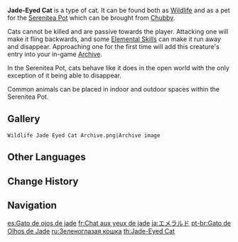 {{Furnishing Infobox
|id             = 369101
|image          = Wildlife Jade-Eyed Cat Icon.png
|category       = Animal
|subcategory    = Indoor Creature
|category2      = Animal
|subcategory2   = Outdoor Creature
|quality        = 3
|adeptal_energy = 100
|load           = 500
|reduced_load   = 500
|description    = An agile and wise soul, endowed since birth with a well-maintained elegance and pride.<br />A grimalkin with emerald-green eyes, they walk upon roof beams at night with great grace. Its furry footsteps are nearly inaudible and it often sneaks into shops and kitchens undetected.<br />Luckily, since they needn't worry about food or drink here, they've become much more honest after arriving in the Realm Within.
|lbType         = Wildlife
|lbFamily       = Beasts
|lbGroup        = Cats
|source1        = [[Chubby]]
|source2        = [[Adeptal Mirror]]
}}

{{Description|An agile and wise soul, endowed since birth with a well-maintained elegance and pride.<br />This cat is intelligent and combative, and has quite the aura of prestige to it. These cats are excellent at earning the favor of humans, and it is often able to get the upper hand over its kin when it comes to gathering food. As such, they tend to get fat quite quickly, though this does not diminish their cuteness in human eyes at all.|[[Archive]] Description}}

'''Jade-Eyed Cat''' is a type of cat. It can be found both as [[Wildlife]] and as a pet for the [[Serenitea Pot]] which can be brought from [[Chubby]].

Cats cannot be killed and are passive towards the player. Attacking one will make it fling backwards, and some [[Elemental Skill]]s can make it run away and disappear. Approaching one for the first time will add this creature's entry into your in-game [[Archive]].

In the Serenitea Pot, cats behave like it does in the open world with the only exception of it being able to disappear.

Common animals can be placed in indoor and outdoor spaces within the Serenitea Pot.

==Gallery==
<gallery>
 Wildlife Jade Eyed Cat Archive.png|Archive image
</gallery>

==Other Languages==
{{Other Languages
|en      = Jade-Eyed Cat
|zhs     = 翠目猫
|zhs_rm  = Cuìmù Māo
|zht     = 翠目貓
|zht_rm  = Cuìmù Māo
|zh_tl   = Jade-Eyed Cat
|ja      = エメラルド
|ja_rm   = Emerarudo
|ja_tl   = Emerald
|ko      = 비취아이 고양이
|ko_rm   = Bichwiai Goyang'i
|ko_tl   = Jade-Eyed Cat
|es      = Gato de ojos de jade
|es_tl   = Jade-Eyed Cat
|fr      = Chat aux yeux de jade
|fr_tl   = Jade-Eyed Cat
|ru      = Зеленоглазая кошка
|ru_tl   = Green-Eyed Cat
|th      = Jade-Eyed Cat
|vi      = Mèo Mắt Biếc
|vi_tl   = 
|de      = Grünäugige Katze
|de_tl   = Green-Eyed Cat
|id      = Jade-Eyed Cat
|pt      = Gato de Olhos de Jade
|pt_tl   = Jade-Eyed Cat
|tr      = Yeşim Gözlü Kedi
|tr_tl   = 
|it      = Gatto dagli occhi di giada
|it_tl   = 
}}

==Change History==
{{Change History|1.0}}

==Navigation==
{{Wildlife Navbox|state=collapsed}}
{{Furnishing Navbox/Living|Animal}}

[[es:Gato de ojos de jade]]
[[fr:Chat aux yeux de jade]]
[[ja:エメラルド]]
[[pt-br:Gato de Olhos de Jade]]
[[ru:Зеленоглазая кошка]]
[[th:Jade-Eyed Cat]]